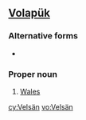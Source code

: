 ==[[Volapük]]==
===Alternative forms===
* {{l|vo|Velsayn}}

===Proper noun===
{{infl|vo|proper noun}}

# [[Wales]]

[[cy:Velsän]]
[[vo:Velsän]]